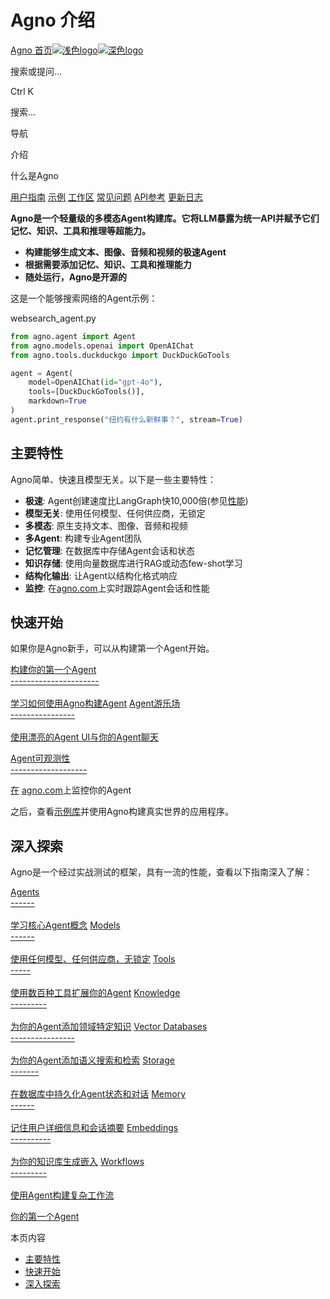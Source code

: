 # Agno 介绍

[Agno 首页![浅色logo](https://mintlify.s3.us-west-1.amazonaws.com/agno/logo/black.svg)![深色logo](https://mintlify.s3.us-west-1.amazonaws.com/agno/logo/white.svg)](https://docs.agno.com/)

搜索或提问...

Ctrl K

搜索...

导航

介绍

什么是Agno

[用户指南](https://docs.agno.com/introduction)
[示例](https://docs.agno.com/examples/introduction)
[工作区](https://docs.agno.com/workspaces/introduction)
[常见问题](https://docs.agno.com/faq/environment_variables)
[API参考](https://docs.agno.com/reference/agents/agent)
[更新日志](https://docs.agno.com/changelog/overview)

**Agno是一个轻量级的多模态Agent构建库。它将LLM暴露为统一API并赋予它们记忆、知识、工具和推理等超能力。**

*   **构建能够生成文本、图像、音频和视频的极速Agent**
*   **根据需要添加记忆、知识、工具和推理能力**
*   **随处运行，Agno是开源的**

这是一个能够搜索网络的Agent示例：

websearch_agent.py

```python
from agno.agent import Agent
from agno.models.openai import OpenAIChat
from agno.tools.duckduckgo import DuckDuckGoTools

agent = Agent(
    model=OpenAIChat(id="gpt-4o"),
    tools=[DuckDuckGoTools()],
    markdown=True
)
agent.print_response("纽约有什么新鲜事？", stream=True)
```

## 主要特性

Agno简单、快速且模型无关。以下是一些主要特性：

*   **极速**: Agent创建速度比LangGraph快10,000倍(参见[性能](https://github.com/agno-agi/agno#performance))
*   **模型无关**: 使用任何模型、任何供应商，无锁定
*   **多模态**: 原生支持文本、图像、音频和视频
*   **多Agent**: 构建专业Agent团队
*   **记忆管理**: 在数据库中存储Agent会话和状态
*   **知识存储**: 使用向量数据库进行RAG或动态few-shot学习
*   **结构化输出**: 让Agent以结构化格式响应
*   **监控**: 在[agno.com](https://app.agno.com/)上实时跟踪Agent会话和性能

## 快速开始

如果你是Agno新手，可以从构建第一个Agent开始。

[构建你的第一个Agent\
----------------------\
\
学习如何使用Agno构建Agent](https://docs.agno.com/introduction/agents)
[Agent游乐场\
----------------\
\
使用漂亮的Agent UI与你的Agent聊天](https://docs.agno.com/introduction/playground)

[Agent可观测性\
-------------------](https://docs.agno.com/introduction/monitoring)

[在](https://docs.agno.com/introduction/monitoring)
[agno.com](https://app.agno.com/)上监控你的Agent

之后，查看[示例库](https://docs.agno.com/examples)并使用Agno构建真实世界的应用程序。

## 深入探索

Agno是一个经过实战测试的框架，具有一流的性能，查看以下指南深入了解：

[Agents\
------\
\
学习核心Agent概念](https://docs.agno.com/agents)
[Models\
------\
\
使用任何模型、任何供应商，无锁定](https://docs.agno.com/models)
[Tools\
-----\
\
使用数百种工具扩展你的Agent](https://docs.agno.com/tools)
[Knowledge\
---------\
\
为你的Agent添加领域特定知识](https://docs.agno.com/knowledge)
[Vector Databases\
----------------\
\
为你的Agent添加语义搜索和检索](https://docs.agno.com/vectordb)
[Storage\
-------\
\
在数据库中持久化Agent状态和对话](https://docs.agno.com/storage)
[Memory\
------\
\
记住用户详细信息和会话摘要](https://docs.agno.com/agents/memory)
[Embeddings\
----------\
\
为你的知识库生成嵌入](https://docs.agno.com/embedder)
[Workflows\
---------\
\
使用Agent构建复杂工作流](https://docs.agno.com/workflows)

[你的第一个Agent](https://docs.agno.com/introduction/agents)

本页内容

*   [主要特性](https://docs.agno.com/introduction#key-features)
*   [快速开始](https://docs.agno.com/introduction#get-started)
*   [深入探索](https://docs.agno.com/introduction#dive-deeper)

